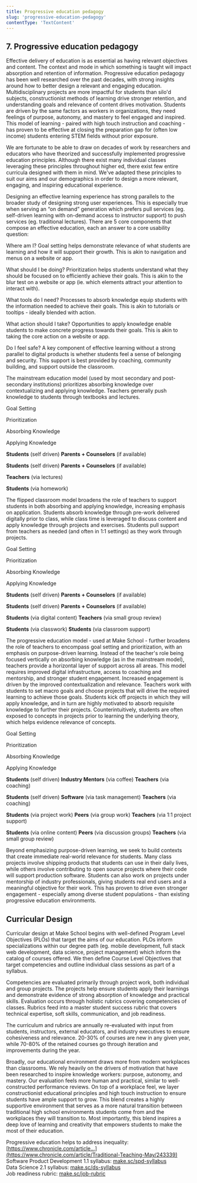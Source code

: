 ```yaml
---
title: Progressive education pedagogy
slug: 'progressive-education-pedagogy'
contentType: 'TextContent'
---
```


## 7. Progressive education pedagogy

Effective delivery of education is as essential as having relevant objectives and content. The
context and mode in which something is taught will impact absorption and retention of information.
Progressive education pedagogy has been well researched over the past decades, with strong insights
around how to better design a relevant and engaging education. Multidisciplinary projects are more
impactful for students than silo'd subjects, constructionist methods of learning drive stronger
retention, and understanding goals and relevance of content drives motivation. Students are driven
by the same factors as workers in organizations, they need feelings of purpose, autonomy, and
mastery to feel engaged and inspired. This model of learning - paired with high touch instruction
and coaching - has proven to be effective at closing the preparation gap for (often low income)
students entering STEM fields without prior exposure.

We are fortunate to be able to draw on decades of work by researchers and educators who have
theorized and successfully implemented progressive education principles. Although there exist many
individual classes leveraging these principles throughout higher ed, there exist few entire
curricula designed with them in mind. We've adapted these principles to suit our aims and our
demographics in order to design a more relevant, engaging, and inspiring educational experience.

Designing an effective learning experience has strong parallels to the broader study of designing
strong user experiences. This is especially true when serving an “on demand” generation which
prefers pull services (eg. self-driven learning with on-demand access to instructor support) to push
services (eg. traditional lectures). There are 5 core components that compose an effective
education, each an answer to a core usability question:

Where am I? Goal setting helps demonstrate relevance of what students are learning and how it will
support their growth. This is akin to navigation and menus on a website or app.

What should I be doing? Prioritization helps students understand what they should be focused on to
efficiently achieve their goals. This is akin to the blur test on a website or app (ie. which
elements attract your attention to interact with).

What tools do I need? Processes to absorb knowledge equip students with the information needed to
achieve their goals. This is akin to tutorials or tooltips - ideally blended with action.

What action should I take? Opportunities to apply knowledge enable students to make concrete
progress towards their goals. This is akin to taking the core action on a website or app.

Do I feel safe? A key component of effective learning without a strong parallel to digital products
is whether students feel a sense of belonging and security. This support is best provided by
coaching, community building, and support outside the classroom.

The mainstream education model (used by most secondary and post-secondary institutions) prioritizes
absorbing knowledge over contextualizing and applying knowledge. Teachers generally push knowledge
to students through textbooks and lectures.

Goal Setting

Prioritization

Absorbing Knowledge

Applying Knowledge

**Students** (self driven) **Parents + Counselors** (if available)

**Students** (self driven) **Parents + Counselors** (if available)

**Teachers** (via lectures)

**Students** (via homework)

The flipped classroom model broadens the role of teachers to support students in both absorbing and
applying knowledge, increasing emphasis on application. Students absorb knowledge through pre-work
delivered digitally prior to class, while class time is leveraged to discuss content and apply
knowledge through projects and exercises. Students pull support from teachers as needed (and often
in 1:1 settings) as they work through projects.

Goal Setting

Prioritization

Absorbing Knowledge

Applying Knowledge

**Students** (self driven) **Parents + Counselors** (if available)

**Students** (self driven) **Parents + Counselors** (if available)

**Students** (via digital content) **Teachers** (via small group review)

**Students** (via classwork) **Students** (via classroom support)

The progressive education model - used at Make School - further broadens the role of teachers to
encompass goal setting and prioritization, with an emphasis on purpose-driven learning. Instead of
the teacher's role being focused vertically on absorbing knowledge (as in the mainstream model),
teachers provide a horizontal layer of support across all areas. This model requires improved
digital infrastructure, access to coaching and mentorship, and stronger student engagement.
Increased engagement is driven by the improved contextualization and relevance. Teachers work with
students to set macro goals and choose projects that will drive the required learning to achieve
those goals. Students kick off projects in which they will apply knowledge, and in turn are highly
motivated to absorb requisite knowledge to further their projects. Counterintuitively, students are
often exposed to concepts in projects prior to learning the underlying theory, which helps evidence
relevance of concepts.

Goal Setting

Prioritization

Absorbing Knowledge

Applying Knowledge

**Students** (self driven) **Industry Mentors** (via coffee) **Teachers** (via coaching)

**Students** (self driven) **Software** (via task management) **Teachers** (via coaching)

**Students** (via project work) **Peers** (via group work) **Teachers** (via 1:1 project support)

**Students** (via online content) **Peers** (via discussion groups) **Teachers** (via small group
review)

Beyond emphasizing purpose-driven learning, we seek to build contexts that create immediate
real-world relevance for students. Many class projects involve shipping products that students can
use in their daily lives, while others involve contributing to open source projects where their code
will support production software. Students can also work on projects under mentorship of industry
professionals, giving students real end users and a meaningful objective for their work. This has
proven to drive even stronger engagement - especially among diverse student populations - than
existing progressive education environments.

## Curricular Design

Curricular design at Make School begins with well-defined Program Level Objectives (PLOs) that
target the aims of our education. PLOs inform specializations within our degree path (eg. mobile
development, full stack web development, data science, project management) which inform the catalog
of courses offered. We then define Course Level Objectives that target competencies and outline
individual class sessions as part of a syllabus.

Competencies are evaluated primarily through project work, both individual and group projects. The
projects help ensure students apply their learnings and demonstrate evidence of strong absorption of
knowledge and practical skills. Evaluation occurs through holistic rubrics covering competencies of
classes. Rubrics feed into a master student success rubric that covers technical expertise, soft
skills, communication, and job readiness.

The curriculum and rubrics are annually re-evaluated with input from students, instructors, external
educators, and industry executives to ensure cohesiveness and relevance. 20-30% of courses are new
in any given year, while 70-80% of the retained courses go through iteration and improvements during
the year.

Broadly, our educational environment draws more from modern workplaces than classrooms. We rely
heavily on the drivers of motivation that have been researched to inspire knowledge workers:
purpose, autonomy, and mastery. Our evaluation feels more human and practical, similar to
well-constructed performance reviews. On top of a workplace feel, we layer constructionist
educational principles and high touch instruction to ensure students have ample support to grow.
This blend creates a highly supportive environment that serves as a more natural transition between
traditional high school environments students come from and the workplaces they will transition to.
Most importantly, this blend inspires a deep love of learning and creativity that empowers students
to make the most of their education.

Progressive education helps to address inequality:
[https://www.chronicle.com/article...](https://www.chronicle.com/article/Traditional-Teaching-May/243339)  
Software Product Development 1.1 syllabus: [make.sc/spd-syllabus](http://www.make.sc/spd-syllabus)  
Data Science 2.1 syllabus: [make.sc/ds-syllabus](http://www.make.sc/ds-syllabus)  
Job readiness rubric: [make.sc/job-rubric](http://www.make.sc/job-rubric)
